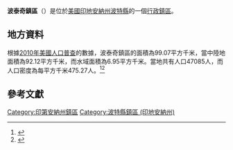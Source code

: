 {{noteTA
|G1=USState
|G2=地名
|G3=Unit
}}
{{Infobox settlement
|official_name            = 波泰奇鎮區
|native_name = Portage Township
|settlement_type          = [[行政鎮區|行政鎮區]]
|image_skyline            = West Beach at Indiana Dunes National Lakeshore37.jpg
|imagesize                = 250px
|image_map                = Map highlighting Portage Township, Porter County, Indiana.svg
|mapsize                  = 250px
|pushpin_map  =USA Indiana
|pushpin_label = 波泰奇鎮區
|pushpin_label_position   = top
|pushpin_map_caption      = 波泰奇鎮區在印地安納州的位置
|subdivision_type         = [[世界政區索引|國家]]
|subdivision_type1        = [[美国州份|州份]]
|subdivision_type2        = [[印地安納州行政区划|縣]]
|subdivision_name         = [[美国|美国]]
|subdivision_name1        = [[印地安納州|印地安納州]]
|subdivision_name2        = [[波特縣_(印地安納州)|波特縣]]
|elevation_ft             = 633
|elevation_m              = 193
|timezone                 = [[北美东部時區|北美东部時區]]
|area_total_km2           = 99.07
|area_land_km2            = 92.12
|area_water_km2           = 6.95
|area_total_sq_mi         = 
|area_land_sq_mi          = 
|area_water_sq_mi         = 
|population_as_of         = [[2010年美國人口普查|2010]]
|population_footnotes     = 
|population_total         = 47085
|population_density_km2   = auto
|population_density_sq_mi = auto
|utc_offset               = -5
|coordinates              = {{coord|41|34|41|N|87|10|33|W|type:city_region:US-AL_source:GNS-enwiki|display=inline,title}}
| coor_pinpoint           = 
| coordinates_footnotes   = 
|timezone_DST             = EDT
|utc_offset_DST           = -4
|postal_code_type         = [[美國郵區編號|郵區編號]]
|postal_code              = 
|area_code                = {{link-en|电话区号219|Area code 219|219}}
|blank_name = [[地名信息系统|GNIS ID]]
|blank_info = 453758
}}
'''波泰奇鎮區'''（{{lang-en|Portage Township}}）是位於[[美國|美國]][[印地安納州|印地安納州]][[波特縣_(印地安納州)|波特縣]]的一個[[行政鎮區|行政鎮區]]。

== 地方資料 ==
根據[[2010年美國人口普查|2010年美國人口普查]]的數據，波泰奇鎮區的面積為99.07平方千米，當中陸地面積為92.12平方千米，而水域面積為6.95平方千米。當地共有人口47085人，而人口密度為每平方千米475.27人。<ref name="GR8">{{cite web|url=http://factfinder2.census.gov|publisher=[[美国人口调查局|美国人口调查局]]|accessdate=2011-05-14|title=American FactFinder|archive-date=2013-09-11|archive-url=https://web.archive.org/web/20130911234518/http://factfinder2.census.gov/|dead-url=no}}</ref><ref>{{cite web|url=https://www.citypopulation.de/en/usa/indiana/admin/|title=USA: Indiana (Counties and Townships) - City Population|access-date=2020-08-14|archive-date=2020-04-22|archive-url=https://web.archive.org/web/20200422090607/https://www.citypopulation.de/en/usa/indiana/admin/|dead-url=no}}</ref>

== 參考文獻 ==
{{reflist}}

{{波特縣 (印地安納州)}}

{{DEFAULTSORT:Portage Township}}
[[Category:印第安納州鎮區|Category:印第安納州鎮區]]
[[Category:波特縣鎮區_(印地安納州)|Category:波特縣鎮區 (印地安納州)]]

{{Indiana-geo-stub}}